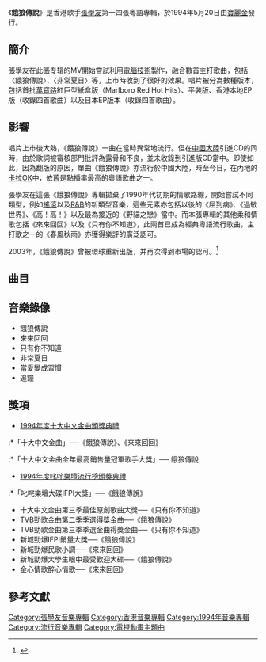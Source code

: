 {{otheruses|subject=張學友的音樂專輯|other=SNK發行的電子遊戲|餓狼傳說系列}}{{Infobox album
| name       = 餓狼傳說
| type       = [[專輯|專輯]]
| artist     = [[張學友|張學友]]
| cover      = 
<!-- 未知參數 | background = orange -->
| released   = 1994年5月20日
| recorded   = 1994年2月
| genre      = [[粵語流行音樂|粵語流行音樂]]
| length     = 
| label      = [[寶麗金|寶麗金]]
| producer   = [[歐丁玉|歐丁玉]]
| reviews    = 
| prev_title = [[祝福_(張學友專輯)|祝福]]
| prev_year  = 1993 <!-- 12月11日 -->
| next_title = -{[[偷心|偷心]]}-
| next_year  = 1994 <!-- 8月23日 -->
}}
《'''餓狼傳說'''》是香港歌手[[張學友|張學友]]第十四張粵語專輯，於1994年5月20日由[[寶麗金|寶麗金]]發行。

== 簡介 ==
張學友在此張专辑的MV開始嘗試利用[[電腦技術|電腦技術]]製作，融合數首主打歌曲，包括〈餓狼傳說〉、〈非常夏日〉等，上市時收到了很好的效果。唱片被分為數種版本，包括首批[[萬寶路|萬寶路]]紅巨型紙盒版（Marlboro Red Hot Hits）、平裝版、香港本地EP版（收錄四首歌曲）以及日本EP版本（收錄四首歌曲）。

== 影響 ==
唱片上市後大熱，《餓狼傳說》一曲在當時異常地流行。但在[[中國大陸|中國大陸]]引進CD的同時，由於歌詞被審核部門批評為露骨和不良，並未收錄到引進版CD當中。即使如此，因為翻版的原因，單曲《餓狼傳說》亦流行於中國大陸，時至今日，在內地的[[卡拉OK|卡拉OK]]中，依舊是點播率最高的粵語歌曲之一。

張學友在這張《餓狼傳說》專輯拋棄了1990年代初期的情歌路線，開始嘗試不同類型，例如[[搖滾|搖滾]]以及[[R&B|R&B]]的新類型音樂，這些元素亦包括以後的《屈到病》、《過敏世界》、《高！高！》以及最為接近的《野貓之戀》當中。而本張專輯的其他柔和情歌包括《來來回回》以及《只有你不知道》，此兩首已成為經典粵語流行歌曲，主打歌之一的《春風秋雨》亦獲得樂評的廣泛認可。

2003年，《餓狼傳說》曾被環球重新出版，并再次得到市場的認可。<ref>{{Citation|title=餓狼傳說|url=https://open.spotify.com/album/3hTryEmJ0MglorjMsKtYcX|accessdate=2020-02-18|language=en|archive-date=2020-10-11|archive-url=https://web.archive.org/web/20201011114354/https://open.spotify.com/album/3hTryEmJ0MglorjMsKtYcX|dead-url=no}}</ref>

==曲目==
{{Tracklist
| collapsed = 
| headline = 
| font_size = 
| total_length = 

| all_writing = 
| all_music = 
| all_lyrics = 
| all_arranger = 
| all_producer = [[歐丁玉|歐丁玉]]
| all_except = 

| extra_column = 

| title1 = 春風秋雨
| note1 = 
| longnote1 = 
| music1 = [[劉諾生|劉諾生]]
| lyrics1 = [[簡寧|簡寧]]
| arranger1 = 劉諾生
| producer1 = 
| extra1 = 
| length1 = 

| title2 = 餓狼傳說
| note2 = 
| longnote2 = '''第一主打'''<br>國語版本為《你冷得像風》
| music2 = 劉諾生
| lyrics2 = [[潘偉源|潘偉源]]
| arranger2 = 劉諾生
| producer2 = 
| extra2 = 
| length2 = 

| title3 = 這一次意外
| note3 = 
| longnote3 = [[電視廣播有限公司|無綫]]電視劇《[[生死訟|生死訟]]》主題曲
| music3 = [[趙增熹|趙增熹]]
| lyrics3 = [[陳少琪|陳少琪]]
| arranger3 = 趙增熹
| producer3 = 
| extra3 = 
| length3 = 

| title4 = 來來回回
| note4 = 
| longnote4 = '''第二主打'''<br>改編自日本組合[[JAYWALK|JAYWALK]]的《どんなに時が流れたあとも》<br>國語版本為《我希望你相信》
| music4 = [[杉田裕|杉田裕]]
| lyrics4 = [[周禮茂|周禮茂]]
| arranger4 = [[蘇德華|蘇德華]]
| producer4 = 
| extra4 = 
| length4 = 

| title5 = 只有你不知道
| note5 = 
| longnote5 =  '''第四主打'''<br>[[電視廣播有限公司|無綫]]電視劇《[[生死訟|生死訟]]》插曲<br>國語版本為《你知不知道》
| music5 = [[李偲菘|李偲菘]]
| lyrics5 = [[向雪懷|向雪懷]]
| arranger5 = 趙增熹
| producer5 = 
| extra5 = 
| length5 = 

| title6 = 非常夏日
| note6 = [[王菲|王靖雯]]合唱
| longnote6 = '''第三主打'''<br>國語版為《愛，一次給不完》
| music6 = [[陳迪匡|陳迪匡]]<br>[[湯家驥|湯家驥]]
| lyrics6 = 陳少琪
| arranger6 = [[C.Y._Kong|C.Y. Kong]]
| producer6 = 
| extra6 = 
| length6 = 

| title7 = 當愛變成習慣
| note7 = 
| longnote7 = 電影《[[非常偵探|非常偵探]]》插曲<br>國語版本為《最怕》
| music7 = 劉諾生
| lyrics7 = 陳少琪
| arranger7 = 劉諾生
| producer7 = 
| extra7 = 
| length7 = 

| title8 = 追鐘
| note8 = 
| longnote8 = 電影《非常偵探》主題曲<br>國語版本為《多愛一分鐘》
| music8 = 小雪
| lyrics8 = 潘偉源
| arranger8 = [[歐丁玉|歐丁玉]]
| producer8 = 
| extra8 = 
| length8 = 

| title9 = 天與地
| note9 = 
| longnote9 = 改編自{{link-ko|金奎玟|김규민}}（{{lang|ko|김규민}}）的《往事》（{{lang|ko|옛 이야기}}）
| music9 = {{link-ko|李東珍|이승철}}<br>{{link-ko|林炷妍|하광훈}}
| lyrics9 = [[潘源良|潘源良]]
| arranger9 = [[盧東尼|盧東尼]]
| producer9 = 
| extra9 = 
| length9 = 

| title10 = 夢裡再愛一次
| note10 = 女聲：[[曹潔敏|曹潔敏]]
| longnote10 = 改編自Anders Widmark的《Rock Me》
| music10 = Anders Widmark<br>{{link-en|Steve Dobrogosz|Steve Dobrogosz}}
| lyrics10 = [[林振強|林振強]]
| arranger10 = 盧東尼
| producer10 = 
| extra10 = 
| length10 = 
}}

==音樂錄像==
*餓狼傳說
*來來回回
*只有你不知道
*非常夏日
*當愛變成習慣
*追鐘

==獎項==
*[[第十七屆十大中文金曲得獎名單|1994年度十大中文金曲頒獎典禮]]
:*「十大中文金曲」──《餓狼傳說》、《來來回回》  
:*「十大中文金曲全年最高銷售量冠軍歌手大獎」── 餓狼傳說
*[[1994年度叱咤樂壇流行榜頒獎典禮得獎名單|1994年度叱咤樂壇流行榜頒獎典禮]]
:*「叱咤樂壇大碟IFPI大獎」──《餓狼傳說》
*十大中文金曲第三季最佳原創歌曲大獎──《只有你不知道》
*[[TVB|TVB]]勁歌金曲第二季季選得獎金曲──《餓狼傳說》 
*TVB勁歌金曲第三季季選金曲得獎金曲──《只有你不知道》
*新城勁爆IFPI銷量大獎──《餓狼傳說》 
*新城勁爆民歌小調──《來來回回》 
*新城勁爆大學生眼中最受歡迎大碟──《餓狼傳說》 
*金心情歌醉心情歌──《來來回回》

==參考文獻==
{{reflist}}

{{張學友}}
{{叱咤樂壇至尊唱片}}
{{新城勁爆頒獎禮年度專輯大獎}}
{{IFPI香港唱片銷量大獎最高銷量廣東唱片}}
[[Category:張學友音樂專輯|Category:張學友音樂專輯]]
[[Category:香港音樂專輯|Category:香港音樂專輯]]
[[Category:1994年音樂專輯|Category:1994年音樂專輯]]
[[Category:流行音樂專輯|Category:流行音樂專輯]]
[[Category:電視動畫主題曲|Category:電視動畫主題曲]]